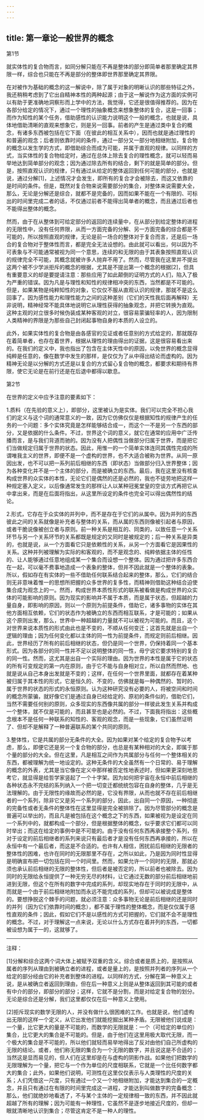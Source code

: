 ```yaml
---
---
---
```

title: 第一章论一般世界的概念
---




第1节

就实体性的复合物而言，如同分解只能在不再是整体的部分即简单者那里确定其界限一样，综合也只能在不再是部分的整体即世界那里确定其界限。

在对被作为基础的概念的这一解说中，除了属于对象的明晰认识的那些特征之外，我还稍稍考虑到了它出自精神本性的两种起源；由于这一解说作为这方面的实例可以有助于更准确地洞察形而上学中的方法，我觉得，它还是很值得推荐的。因为在各部分给定的情况下，通过一个理性的抽象概念来想象整体的复合，这是一回事；而作为知性的某个任务，借助感性的认识能力说明这个一般的概念，也就是说，具体地借助清晰的直观来想象它，则是另一回事。前者的产生是通过类中复合的概念，有诸多东西被包括在它下面（在彼此的相互关系中），因而也就是通过理性的和普遍的观念；后者则依靠时间的条件，通过一部分又一部分地相继附加，复合物的概念以发生学的方式，即借助综合而成为可能，并属于直观的规律。以同样的方式，当实体性的复合物给定时，通过在总体上除去复合的理性概念，就可以轻而易举地达到简单部分的观念；因为通过除去所有的结合，剩下的就是简单的部分。但是，按照直观认识的规律，只有通过从给定的整体返回到任何可能的部分，也就是说，通过分解[1]，上述情况才会发生，即所有的复合才会被除去，而这又依靠的是时间的条件。但是，既然对复合物来说需要部分的集合，对整体来说需要大全，那么，无论是分解还是综合，就都不是完备的，因而如果不能在一个有限的、可标出的时间里完成二者的话，不仅通过前者不能得出简单者的概念，而且通过后者也不能得出整体的概念。

然而，由于在从整体到可给定部分的返回的连续量中，在从部分到给定整体的进程的无限性中，没有任何界限，从而一方面完备的分解、另一方面完备的综合都是不可能的，所以按照直观的规律，无论是前一场合的整体对于复合而言，还是后一场合的复合物对于整体性而言，都是完全无法设想的。由此就可以看出，何以因为不可表象与不可能通常被视为同一个意思，连续的和无限的由于其表象按照直观认识的规律完全不可能，其概念就被许多人抛弃不用了。然而，尽管我在这里并不提出这两个被不少学派拒斥的概念的根据，尤其是不提出第一个概念的根据[2]，但具有重要意义的却是要提请注意：那些应用了如此颠倒的证明方式的人们，陷入了极为严重的错误。因为凡是与理性和知性的规律相冲突的东西，当然都是不可能的。但是，如果某物是纯粹知性的对象，它仅仅不服从直观认识的规律，那就不是这么回事了。因为感性能力和理性能力之间的这种差别（它们的天性我后面再解释）无非说明，精神经常不能具体地说明它从理性获得的抽象观念，并把它转换为直观。这种主观的对立很多时候伪装成某种客观的对立，很容易蒙骗轻率的人，因为限制人类精神的界限是为那些自己封闭起事物自身的本质的人设立的。

此外，如果实体性的复合物是由各感官的见证或者任意别的方式给定的，那就既存在着简单者，也存在着世界，根据从理性的理由得出的证据，这是很容易看出来的。在我们的定义中，我也指出了包含在主体天性中的原因，以免世界的概念显得纯粹是任意的，像在数学中发生的那样，是仅仅为了从中得出结论而虚构的。因为精神无论是以分解的方式还是以复合的方式留心复合物的概念，都要求和期待有界限，使它无论是在前行还是在后退中都得以歇息。

第2节

在世界的定义中应予注意的要素如下：

1.质料（在先验的意义上），即部分，这里被认为是实体。我们可以完全不担心我们的定义与这个词的通常意义的一致，因为它仿佛仅仅是根据知性的规律产生的任务的一个问题：多个实体究竟是怎样能够结合成一，而这个一不是另一个东西的部分，又是依据的什么条件。不过，世界这个词的意义，就它在通常的应用中广泛传播而言，是与我们背道而驰的。因为没有人把偶性当做部分归属于世界，而是把它们当做规定归属于世界的状态。因此，用惟一的一个简单实体连同其偶性完成的所谓唯我主义的世界，即便不是一个虚构的世界，也不大适合被称为世界。从同一原因出发，也不可以把一系列前后相继的东西（即状态）当做部分归入世界整体；因为各种变化并不是一个主体的部分，而是被确立的东西。最后，我在这里没有核查构成世界的众实体的本性，无论它们是偶然的还是必然的，我也不徒劳地把这样一种规定塞入定义，以后像通常发生的那样让人以某种冠冕堂皇的空谈方式再把它从中拿出来，而是在后面将指出，从这里所设定的条件也完全可以得出偶然性的结论。

2.形式，它存在于众实体的并列中，而不是存在于它们的从属中。因为并列的东西彼此之间的关系就像是补充者与整体的关系，而从属的东西则像被引起者与原因，或者干脆说像被创立者与原则。前一种关系是相互的、同类的，以致任意一个关系环节与另一个关系环节的关系都既是规定的又同时是被规定的；后一种关系是异类的，也就是说，从一个方面看它只是依赖性的关系，从另一个方面看它是因果性的关系。这种并列被理解为实际的和客观的，而不是观念的、纯粹依据主体的任性的、让人能够通过任意地组成某一个集合而设想一个整体。因为通过把许多东西合在一起，可以毫不费事地造成一个表象的整体，但并不因此就是一个整体的表象。所以，假如存在有实体的一些不借助任何联系结合起来的整体，那么，它们的结合则无非意味着惟一的思想所把握的众多世界的复多性，而精神则借助这种结合迫使集合成为观念上的一。然而，构成世界本质性形式的联系被看做是构成世界的众实体的可能影响的原则。因为现实的影响并不属于本质，而是属于状态，但超越的力量自身，即影响的原因，则以一个原则为前提条件，借助它，诸多事物的实体在其他方面相互依赖，它们的状态作为被确立的东西而相互联系，才是可能的；如果从这个原则出发，那么，世界中一种超越的力量就不可以被视为可能的。而且，这个对世界来说本质性的形式由此也是不变的，不顺从任何变迁；这首先就是出自一个逻辑的理由；因为任何变化都以主体的同一性为前提条件，而规定则前后相继。因此，世界经历了所有的前后相继的状态，但仍是同一个世界，仍保持着同一个基本形式。因为各部分的同一性并不足以说明整体的同一性，毋宁说它要求特别的复合的同一性。然而，这尤其是出自一个实际的理由。因为世界的本性是属于它的状态的所有可变规定的第一内在原则，由于它不能与自身相对立，所以自然而然地、也就是说从自己本身出发就是不变的；这样，在任何一个世界里面，就都存在着某种被归属于其本性的形式，它是恒久的、不变的，仿佛就是每一种偶然的、暂时的、属于世界的状态的形式的永恒原则。认为这种研究没有必要的人，将被空间和时间的概念所蒙骗，就好像它们是通过自身已经给定的、原初的条件似的，借助它们，当然不需要任何别的原则，众多现实的东西像共属的部分一样彼此发生关系并构成一个整体，就不仅是可能的，而且甚至也是必然的。不过，下面我将指出：这些概念根本不是任何一种联系的知性的、客观的观念，而是一些现象，它们虽然证明了、但却不是解释了一种普遍联系的某个共同的原则。

3.整体性，它是共属的部分无条件的大全。因为如果对某个给定的复合物予以考虑，那么，即便它还是另一个复合物的部分，也总是有某种相对的大全，即属于那个量的部分的大全。但在这里，凡是相互之间作为共属部分与任何一个整体相关的东西，都被理解为统一地设定的。这种无条件的大全虽然有一个日常的、易于理解的概念的外表，尤其是当它像在定义中那样被否定性地表述时，但如果更深刻地思考它，就显得是给哲学家竖起了一个十字架。因为如何把宇宙在永恒中前后相继的各种状态永不完结的系列纳入一个把一切变迁都统统包容在自身的整体，几乎是无法理解的。由于无限性的缘故而必然的是，它没有界限，从而也就不存在前后相继者的一个系列，除非它又是另一个系列的部分，因此，出自同一个原因，一种彻底的完备性或者无条件的整体性在这里显得是完全被排除了。因为尽管部分的概念是普遍可以举出的，而且凡是被包括在这个概念之下的东西，如果被视为是设定在同一个系列中的，就都构成一个部分，但是根据整体的概念，似乎要求它们都可以同时举出；而这在给定的事例中是不可能的。由于没有任何东西再承接整个系列，但对于设定的前后相继者的系列来说只有最后者才是没有任何东西再承接的，所以在永恒中有一个最后者，而这是不合适的。也许有人相信，困扰前后相继的无限者的整体性的困难，也许在同时的无限那里不存在，之所以如此，乃是因为同时性显得是明确宣布把一切包括在同一个时间里。然而，如果允许一个同时的无限，那就必须也承认前后相继的无限的整体性，但后者是被否定的，所以前者也被除去。因为同时的无限给永恒提供了一种无穷无尽的材料，让它通过无数的部分前后相继地前进到无限，但这个在所有的数字中完成的系列，却现实地存在于同时的无限中，从而就是一个由于前后相继地附加而永远不能完成的系列，但却可以被说成是整体的。要想挣脱这个棘手的问题，就必须注意：众多事物无论是前后相继的还是同时的并列（因为它们依靠时间的概念），都不属于理性的整体概念，而是仅仅属于感性直观的条件；因此，假如它们不是以感性的方式可把握的，它们就不会不是理性的概念。不过，对于理解这一点来说，无论以什么方式存在着并列的东西，一切都被设想为属于一的，这就够了。



***



注释：

[1]分解和综合这两个词大体上被赋予双重的含义。综合或者是质上的，是按照从属者的序列从理由到被确立者的进程，或者是量上的，是按照并列者的序列从一个给定的部分经由它的补充者到整体的进程。以同样的方式，分解在第一种意义上说，是从被确立者返回到理由，但在后一种意义上则是从整体返回到其可能的或者有中介的部分，即部分的部分；这样，它就不是分割，而是对给定复合物的划分。无论是综合还是分解，我们这里都仅仅在后一种意义上使用。

[2]拒斥现实的数学无限的人，并没有做什么很困难的工作。也就是说，他们虚构出无限的这样一个定义，从它出发他们就能挖掘出某种矛盾。无限被他们说成是：一个量，比它更大的量是不可能的，而数学的无限就是：一个（可给定的单位的）集合，比它更大的集合是不可能的。但是，由于他们在这里用极大取代无限，而一个极大的集合是不可能的，所以他们就轻而易举地得出了反对由他们自己所虚构的无限的结论。或者，他们称无限的集合为一个无限的数字，并且说这是不合适的；当然这是显而易见的，但人们在这里却是在与虚构的阴影作战。如果他们把数学的无限理解为一个量，把它与一个作为单位的尺度相联系，它就是一个比任何数字都大的集合；此外，如果他们说明，可测性在这里仅仅表示与人类理性的尺度的关系；人们凭借这一尺度，只有通过一个又一个地相继附加，才能达到集合的一定概念，并且只有通过在有限的时间里完成这一进程，才能达到叫做数字的完备概念：那么，他们就绝妙地看透了，不与某个主体的一定规律相一致的东西，并不因此就超越了所有的理解；因为可能有一种理性，它虽然不是逐步地接近尺度的，但却一眼就清晰地认识到集合；尽管这肯定不是一种人的理性。